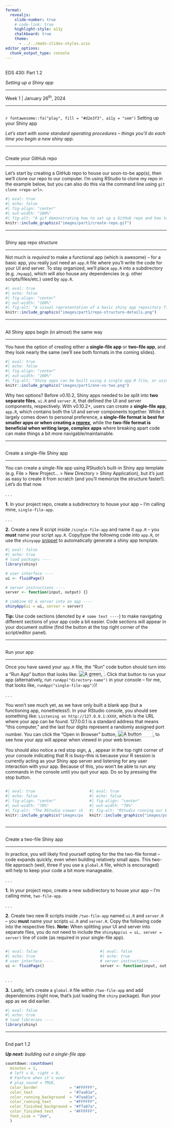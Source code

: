 ```yaml
---
format: 
  revealjs:
    slide-number: true
    # code-link: true
    highlight-style: a11y
    chalkboard: true
    theme: 
      - ../../meds-slides-styles.scss
editor_options: 
  chunk_output_type: console
---
```


## {#title-slide data-menu-title="Title Slide" background="#053660"} 

[EDS 430: Part 1.2]{.custom-title}

[*Setting up a Shiny app*]{.custom-subtitle}

<hr class="hr-teal">

[Week 1 | January 26^th^, 2024]{.custom-subtitle3}

---

##  {#setup data-menu-title="~~~ Setup ~~~" background="#047C90"}

<div class="page-center vertical-center">
<p class="custom-subtitle bottombr">`r fontawesome::fa("play", fill = "#d2e3f3", a11y = "sem")` Setting up your Shiny app</p>
<p class="caption-text">*Let's start with some standard operating procedures -- things you'll do each time you begin a new shiny app.*</p>
</div>

---

##  {#github-repo data-menu-title="Create GitHub Repo"}

[Create your GitHub repo]{.slide-title}

<hr>

<p class="body-text">Let's start by creating a GitHub repo to house our soon-to-be app(s), then we'll clone our repo to our computer. I'm using RStudio to clone my repo in the example below, but you can also do this via the command line using `git clone <repo-url>`.</p>

```r
#| eval: true
#| echo: false
#| fig-align: "center"
#| out-width: "100%"
#| fig-alt: "A gif demonstrating how to set up a GitHub repo and how to clone that repo to your computer. Start by clicking on the 'Repositories' tab from your GitHub profile, then click the green 'New' button. Give your repo a name, check the box next to 'Add a README file', Add a .gitigore by choosing 'R' from the drop down menu, then click the green 'Create repository' button. From your repo landing page, click the green 'Code' button, then copy the URL to your clipboard. In RStudio, select 'New Project' from the top left 'Project' button, select 'Version Control', then 'Git', and paste your URL in the 'Repository URL field'. Your repo name should be auto completed in the 'Project directory name:' field, but if not, press the 'Tab' key. Click 'Create Project' to complete the process."
knitr::include_graphics("images/part1/create-repo.gif")
```

---

##  {#repo-structure data-menu-title="Repo Structure"}

[Shiny app repo structure]{.slide-title}

<hr>

<p class="body-text-s">Not much is *required* to make a functional app (which is awesome) -- for a basic app, you really just need an `app.R` file where you'll write the code for your UI and server. To stay organized, we'll place `app.R` into a subdirectory (e.g. `/myapp`), which will also house any dependencies (e.g. other scripts/files/etc.) used by `app.R`.</p>

```r
#| eval: true
#| echo: false
#| fig-align: "center"
#| out-width: "100%"
#| fig-alt: "A visual representation of a basic shiny app repository file/folder structure."
knitr::include_graphics("images/part1/repo-structure-details.png")
```

---

##  {#begin-the-same data-menu-title="All Apps Begin the Same"}

[All Shiny apps begin (in almost) the same way]{.slide-title2}

<hr>

<p class="body-text bottombr">You have the option of creating either a **single-file app** or **two-file app**, and they look nearly the same (we'll see both formats in the coming slides).</p>

```r
#| eval: true
#| echo: false
#| fig-align: "center"
#| out-width: "100%"
#| fig-alt: "Shiny apps can be built using a single app.R file, or using ui.R plus server.R, and most often a global.R in conjunction."
knitr::include_graphics("images/part1/one-vs-two.png")
```

<p class="body-text-s">Why two options? Before v0.10.2, Shiny apps needed to be split into **two separate files**, `ui.R` and `server.R`, that defined the UI and server components, respectively. With v0.10.2+, users can create a **single-file app**, `app.R`, which contains both the UI and server components together. While it largely comes down to personal preference, a **single-file format is best for smaller apps or when creating a [reprex](https://reprex.tidyverse.org/)**, while the **two-file format is beneficial when writing large, complex apps** where breaking apart code can make things a bit more navigable/maintainable.</p>                                                                

---

##  {#single-file data-menu-title="Single-file App"}

[Create a single-file Shiny app]{.slide-title}

<hr>

<p class="body-text">You can create a single-file app using RStudio's built-in Shiny app template (e.g. File > New Project... > New Directory > Shiny Application), but it's just as easy to create it from scratch (and you'll memorize the structure faster!). Let's do that now.</p>

. . . 

<p class="body-text-s topbr">**1.** In your project repo, create a subdirectory to house your app -- I'm calling mine, `single-file-app`.</p>

. . . 

<p class="body-text-s">**2.** Create a new R script inside `/single-file-app` and name it `app.R` -- you **must** name your script `app.R`. Copy/type the following code into `app.R`, or use the `shinyapp` [snippet](https://rstudio.github.io/rstudio-extensions/rstudio_snippets.html) to automatically generate a shiny app template.<p>

```r
#| eval: false
#| echo: true
# load packages ----
library(shiny)

# user interface ----
ui <- fluidPage()

# server instructions ----
server <- function(input, output) {}

# combine UI & server into an app ----
shinyApp(ui = ui, server = server)
```

<p class="body-text-xs">**Tip:** Use code sections (denoted by `# some text ----`) to make navigating different sections of your app code a bit easier. Code sections will appear in your document outline (find the button at the top right corner of the script/editor panel).</p>

---

##  {#run-app data-menu-title="Run Your App"}

[Run your app]{.slide-title2}

<hr>

<p class="body-text-s">Once you have saved your `app.R` file, the "Run" code button should turn into a "Run App" button that looks like: <img src="images/part1/run-app.png" alt="A green, right facing triangular arrow next to the words 'Run App'" style="display: inline-block; margin: 0; position: relative; top: 3px; width:80px;height:20px;"/>. Click that button to run your app (alternatively, run `runApp("directory-name")` in your console -- for me, that looks like, `runApp("single-file-app")`)!</p>

. . .

<p class="body-text-s topbr">You won't see much yet, as we have only built a blank app (but a functioning app, nonetheless!). In your RStudio console, you should see something like: `Listening on http://127.0.0.1:XXXX`, which is the URL where your app can be found. 127.0.0.1 is a standard address that means "this computer," and the last four digits represent a randomly assigned port number. You can click the "Open in Browser" button, <img src="images/part1/open-in-browser.png" alt="A button found on the top left-hand side of the RStudio viewer window that says 'Open in Browser' next to a small browser window icon with an arrow pointing up and to the right." style="display: inline-block; margin: 0; position: relative; top: 3px; width:110px;height:20px;"/>, to see how your app will appear when viewed in your web browser.</p>

<p class="body-text-s topbr">You should also notice a red stop sign, <img src="images/part1/stop.png" alt="A red hexagon with the word 'STOP' printed in white across the center." style="display: inline-block; margin: 0; position: relative; top: 3px; width:15px;height:15px;"/>, appear in the top right corner of your console indicating that R is busy--this is because your R session is currently acting as your Shiny app server and listening for any user interaction with your app. Because of this, you won't be able to run any commands in the console until you quit your app. Do so by pressing the stop button.</p>

:::: {.columns}

::: {.column width="50%"}
```r
#| eval: true
#| echo: false
#| fig-align: "center"
#| out-width: "70%"
#| fig-alt: "The RStudio viewer showing a running app consisting of only a blank white screen since no elements have been added yet."
knitr::include_graphics("images/part1/blank-app.png")
```
:::

::: {.column width="50%"}
```r
#| eval: true
#| echo: false
#| fig-align: "center"
#| out-width: "70%"
#| fig-alt: "RStudio running our blank app. In the console, we see the text 'Listening on http://127.0.0.1:6341' and a red stop sign indicating that RStudio is busy."
knitr::include_graphics("images/part1/run-app-RStudio.png")
```
:::

::::

---

##  {#two-file data-menu-title="Two-file App"}

[Create a two-file Shiny app]{.slide-title2}

<hr>

<p class="body-text">In practice, you will likely find yourself opting for the the two-file format -- code expands quickly, even when building relatively small apps. This two-file approach (well, three if you use a `global.R` file, which is encouraged) will help to keep your code a bit more manageable.</p>

. . . 

<p class="body-text-s topbr">**1.** In your project repo, create a new subdirectory to house your app -- I'm calling mine, `two-file-app`.</p>

. . . 

<p class="body-text-s">**2.** Create two new R scripts inside `/two-file-app` named `ui.R` and `server.R` -- you **must** name your scripts `ui.R` and `server.R`. Copy the following code into the respective files. **Note:** When splitting your UI and server into separate files, you do not need to include the `shinyApp(ui = ui, server = server)` line of code (as required in your single-file app).<p>

:::: {.columns}

::: {.column width="45%"}
<!-- <p class="body-text">**`ui.R`**</p> -->
```r
#| eval: false
#| echo: true
# user interface ----
ui <- fluidPage()
```
:::

::: {.column width="10%"}
:::

::: {.column width="45%"}
<!-- <p class="body-text">**`server.R`**</p> -->
```r
#| eval: false
#| echo: true
# server instructions ----
server <- function(input, output) {}
```
:::

::::

. . . 

<p class="body-text-s">**3.** Lastly, let's create a `global.R` file within `/two-file-app` and add dependencies (right now, that's just loading the `shiny` package). Run your app as we did earlier.</p>

<!-- <p class="body-text">**`global.R`**</p> -->
```r
#| eval: false
#| echo: true
# load libraries ----
library(shiny)
```

---

##  {#end-section data-menu-title="~~~ END ~~~" background="#047C90"}

<div class="page-center vertical-center">
<p class="custom-subtitle bottombr">End part 1.2</p>
<p class="caption-text">***Up next:** building out a single-file app*</p>
</div>

```r
countdown::countdown(
  minutes = 1,
  # left = 0, right = 0,
  # Fanfare when it's over
  # play_sound = TRUE,
  color_border              = "#FFFFFF",
  color_text                = "#7aa81e",
  color_running_background  = "#7aa81e",
  color_running_text        = "#FFFFFF",
  color_finished_background = "#ffa07a",
  color_finished_text       = "#FFFFFF",
  font_size = "2em",
  )
```
